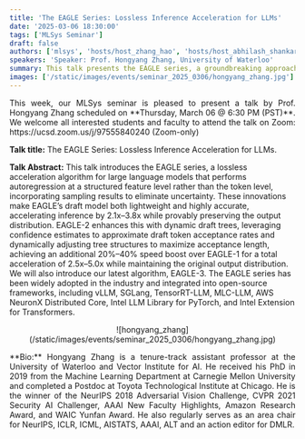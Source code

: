 ```yaml
---
title: 'The EAGLE Series: Lossless Inference Acceleration for LLMs'
date: '2025-03-06 18:30:00'
tags: ['MLSys Seminar']
draft: false
authors: ['mlsys', 'hosts/host_zhang_hao', 'hosts/host_abhilash_shankarampeta']
speakers: 'Speaker: Prof. Hongyang Zhang, University of Waterloo'
summary: This talk presents the EAGLE series, a groundbreaking approach to accelerating large language model inference without compromising output quality. Instead of traditional token-level processing, EAGLE operates at the structured feature level and incorporates sampling results to reduce uncertainty. The technology has gained significant industry adoption, with integration into major frameworks including vLLM, SGLang, TensorRT-LLM, and several others from AWS and Intel.
images: ['/static/images/events/seminar_2025_0306/hongyang_zhang.jpg']
---
```


<p align="justify">
This week, our MLSys seminar is pleased to present a talk by Prof. Hongyang Zhang scheduled on **Thursday, March 06 @ 6:30 PM (PST)**. We welcome all interested students and faculty to attend the talk on Zoom: https://ucsd.zoom.us/j/97555840240 (Zoom-only)

**Talk title:** The EAGLE Series: Lossless Inference Acceleration for LLMs.

**Talk Abstract:** This talk introduces the EAGLE series, a lossless acceleration algorithm for large language models that performs autoregression at a structured feature level rather than the token level, incorporating sampling results to eliminate uncertainty. These innovations make EAGLE’s draft model both lightweight and highly accurate, accelerating inference by 2.1x–3.8x while provably preserving the output distribution. EAGLE-2 enhances this with dynamic draft trees, leveraging confidence estimates to approximate draft token acceptance rates and dynamically adjusting tree structures to maximize acceptance length, achieving an additional 20%–40% speed boost over EAGLE-1 for a total acceleration of 2.5x–5.0x while maintaining the original output distribution. We will also introduce our latest algorithm, EAGLE-3. The EAGLE series has been widely adopted in the industry and integrated into open-source frameworks, including vLLM, SGLang, TensorRT-LLM, MLC-LLM, AWS NeuronX Distributed Core, Intel LLM Library for PyTorch, and Intel Extension for Transformers.
</p>

<center>![hongyang_zhang](/static/images/events/seminar_2025_0306/hongyang_zhang.jpg)</center>

<p align="justify">
**Bio:** Hongyang Zhang is a tenure-track assistant professor at the University of Waterloo and Vector Institute for AI. He received his PhD in 2019 from the Machine Learning Department at Carnegie Mellon University and completed a Postdoc at Toyota Technological Institute at Chicago. He is the winner of the NeurIPS 2018 Adversarial Vision Challenge, CVPR 2021 Security AI Challenger, AAAI New Faculty Highlights, Amazon Research Award, and WAIC Yunfan Award. He also regularly serves as an area chair for NeurIPS, ICLR, ICML, AISTATS, AAAI, ALT and an action editor for DMLR.
</p>
